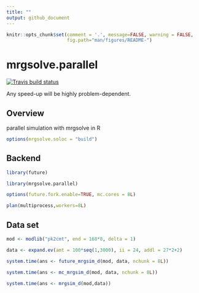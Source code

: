 ```yaml
---
title: ""
output: github_document
---
```


```r
knitr::opts_chunk$set(comment = '.', message=FALSE, warning = FALSE, 
                      fig.path="man/figures/README-")
```

# mrgsolve.parallel
<!-- badges: start -->
[![Travis build status](https://travis-ci.org/mrgsolve/mrgsolve.parallel.svg?branch=master)](https://travis-ci.org/mrgsolve/mrgsolve.parallel)
<!-- badges: end -->

Any speed-up will be highly problem-dependent.


## Overview
parallel simulation with mrgsolve in R

```r
options(mrgsolve.soloc = "build")
```

## Backend 

```r
library(future)

library(mrgsolve.parallel)

options(future.fork.enable=TRUE, mc.cores = 8L)

plan(multiprocess,workers=8L)
```


## Data set

```r
mod <- modlib("pk2cmt", end = 168*8, delta = 1)

data <- expand.ev(amt = 100*seq(1,3000), ii = 24, addl = 27*2+2) 

system.time(ans <- future_mrgsim_d(mod, data, nchunk = 8L))

system.time(ans <- mc_mrgsim_d(mod, data, nchunk = 8L))

system.time(ans <- mrgsim_d(mod,data))

```





